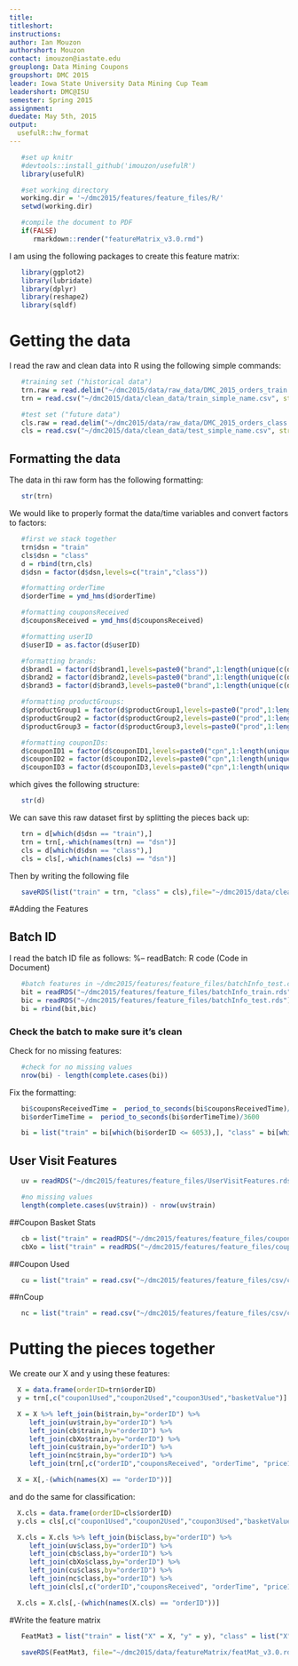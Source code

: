 ```yaml
---
title: 
titleshort:
instructions:
author: Ian Mouzon
authorshort: Mouzon
contact: imouzon@iastate.edu
grouplong: Data Mining Coupons
groupshort: DMC 2015
leader: Iowa State University Data Mining Cup Team
leadershort: DMC@ISU
semester: Spring 2015
assignment: 
duedate: May 5th, 2015
output:
  usefulR::hw_format
---
```


<!--- # (R code (No Results in Document)) -->
```r
   #set up knitr
   #devtools::install_github('imouzon/usefulR')
   library(usefulR)

   #set working directory
   working.dir = '~/dmc2015/features/feature_files/R/'
   setwd(working.dir)

   #compile the document to PDF
   if(FALSE) 
      rmarkdown::render("featureMatrix_v3.0.rmd")
```

I am using the following packages to create this feature matrix:
<!--- packageLoad: R code (No Results in Document) -->
```r
   library(ggplot2)
   library(lubridate)
   library(dplyr)
   library(reshape2)
   library(sqldf)
```

# Getting the data
I read the raw and clean data into R using the following simple commands:
<!--- readDat: R code (Code in Document) -->
```r
   #training set ("historical data")
   trn.raw = read.delim("~/dmc2015/data/raw_data/DMC_2015_orders_train.txt", stringsAsFactors = FALSE, sep = "|", quote = "")
   trn = read.csv("~/dmc2015/data/clean_data/train_simple_name.csv", stringsAsFactors = FALSE,na.strings="")[,names(trn.raw)]

   #test set ("future data")
   cls.raw = read.delim("~/dmc2015/data/raw_data/DMC_2015_orders_class.txt", stringsAsFactors = FALSE, sep = "|", quote = "")
   cls = read.csv("~/dmc2015/data/clean_data/test_simple_name.csv", stringsAsFactors = FALSE,na.strings="")[,names(cls.raw)]
```

## Formatting the data
The data in thi raw form has the following formatting:
<!--- struch: R code (No Results in Document) -->
```r
   str(trn) 
```
We would like to properly format the data/time variables and convert factors to factors:
<!--- formatting: R code (No Results in Document) -->
```r
   #first we stack together
   trn$dsn = "train"
   cls$dsn = "class"
   d = rbind(trn,cls)
   d$dsn = factor(d$dsn,levels=c("train","class"))

   #formatting orderTime
   d$orderTime = ymd_hms(d$orderTime)

   #formatting couponsReceived
   d$couponsReceived = ymd_hms(d$couponsReceived)

   #formatting userID
   d$userID = as.factor(d$userID)

   #formatting brands:
   d$brand1 = factor(d$brand1,levels=paste0("brand",1:length(unique(c(d$brand1,d$brand2,d$brand3)))))
   d$brand2 = factor(d$brand2,levels=paste0("brand",1:length(unique(c(d$brand1,d$brand2,d$brand3)))))
   d$brand3 = factor(d$brand3,levels=paste0("brand",1:length(unique(c(d$brand1,d$brand2,d$brand3)))))

   #formatting productGroups:
   d$productGroup1 = factor(d$productGroup1,levels=paste0("prod",1:length(unique(c(d$productGroup1,d$productGroup2,d$productGroup3)))))
   d$productGroup2 = factor(d$productGroup2,levels=paste0("prod",1:length(unique(c(d$productGroup1,d$productGroup2,d$productGroup3)))))
   d$productGroup3 = factor(d$productGroup3,levels=paste0("prod",1:length(unique(c(d$productGroup1,d$productGroup2,d$productGroup3)))))

   #formatting couponIDs:
   d$couponID1 = factor(d$couponID1,levels=paste0("cpn",1:length(unique(c(d$couponID1,d$couponID2,d$couponID3)))))
   d$couponID2 = factor(d$couponID2,levels=paste0("cpn",1:length(unique(c(d$couponID1,d$couponID2,d$couponID3)))))
   d$couponID3 = factor(d$couponID3,levels=paste0("cpn",1:length(unique(c(d$couponID1,d$couponID2,d$couponID3)))))
```
which gives the following structure:
<!--- structh: R code (No Results in Document) -->
```r
   str(d)
```
We can save this raw dataset first by splitting the pieces back up:
<!--- clnsimp: R code (No Results in Document) -->
```r
   trn = d[which(d$dsn == "train"),] 
   trn = trn[,-which(names(trn) == "dsn")]
   cls = d[which(d$dsn == "class"),]
   cls = cls[,-which(names(cls) == "dsn")]
```
Then by writing the following \verb!RDS! file
```r
   saveRDS(list("train" = trn, "class" = cls),file="~/dmc2015/data/clean_data/clean_simple.rds")
```

#Adding the Features

## Batch ID
I read the batch ID file as follows:
%-- readBatch: R code (Code in Document)
<!--- batchIN: R code (No Results in Document) -->
```r
   #batch features in ~/dmc2015/features/feature_files/batchInfo_test.csv, batchInfo_train.csv
   bit = readRDS("~/dmc2015/features/feature_files/batchInfo_train.rds")
   bic = readRDS("~/dmc2015/features/feature_files/batchInfo_test.rds")
   bi = rbind(bit,bic)
```

### Check the batch to make sure it's clean
Check for no missing features:
<!--- checkftt: R code (No Results in Document) -->
```r
   #check for no missing values
   nrow(bi) - length(complete.cases(bi))
```

Fix the formatting:
<!--- btchfromt: R code (No Results in Document) -->
```r
   bi$couponsReceivedTime =  period_to_seconds(bi$couponsReceivedTime)/3600
   bi$orderTimeTime =  period_to_seconds(bi$orderTimeTime)/3600

   bi = list("train" = bi[which(bi$orderID <= 6053),], "class" = bi[which(bi$orderID > 6053),])
```

## User Visit Features
<!--- userVisits: R code (No Results in Document) -->
```r
   uv = readRDS("~/dmc2015/features/feature_files/UserVisitFeatures.rds")

   #no missing values
   length(complete.cases(uv$train)) - nrow(uv$train)
```

##Coupon Basket Stats
<!--- couponUsed: R code (No Results in Document) -->
```r
   cb = list("train" = readRDS("~/dmc2015/features/feature_files/coupon_basket_stats_train.rds"), "class" = readRDS("~/dmc2015/features/feature_files/coupon_basket_stats_class.rds"))
   cbXo = list("train" = readRDS("~/dmc2015/features/feature_files/coupon_basket_stats_train_byorder.rds"), "class" = readRDS("~/dmc2015/features/feature_files/coupon_basket_stats_class_byorder.rds"))
```

##Coupon Used
<!--- cou: R code (No Results in Document) -->
```r
   cu = list("train" = read.csv("~/dmc2015/features/feature_files/csv/couponUsed_train.csv"), "class" = read.csv("~/dmc2015/features/feature_files/csv/couponUsed_class.csv"))
```

##nCoup
<!--- nCoupon: R code (No Results in Document) -->
```r
   nc = list("train" = read.csv("~/dmc2015/features/feature_files/csv/couponUsed_train.csv"), "class" = read.csv("~/dmc2015/features/feature_files/csv/couponUsed_class.csv"))
```

# Putting the pieces together

We create our X and y using these features:
<!--- : R code (No Results in Document) -->
```r
  X = data.frame(orderID=trn$orderID)
  y = trn[,c("coupon1Used","coupon2Used","coupon3Used","basketValue")]

  X = X %>% left_join(bi$train,by="orderID") %>%
     left_join(uv$train,by="orderID") %>%
     left_join(cb$train,by="orderID") %>%
     left_join(cbXo$train,by="orderID") %>%
     left_join(cu$train,by="orderID") %>% 
     left_join(nc$train,by="orderID") %>%
     left_join(trn[,c("orderID","couponsReceived", "orderTime", "price1","price2","price3", "basePrice1","basePrice2","basePrice3", "reward1","reward2","reward3", "premiumProduct1","premiumProduct2","premiumProduct3")],by="orderID")

  X = X[,-(which(names(X) == "orderID"))]
```

and do the same for classification:
<!--- : R code (No Results in Document) -->
```r
  X.cls = data.frame(orderID=cls$orderID)
  y.cls = cls[,c("coupon1Used","coupon2Used","coupon3Used","basketValue")]

  X.cls = X.cls %>% left_join(bi$class,by="orderID") %>%
     left_join(uv$class,by="orderID") %>%
     left_join(cb$class,by="orderID") %>%
     left_join(cbXo$class,by="orderID") %>%
     left_join(cu$class,by="orderID") %>%
     left_join(nc$class,by="orderID") %>%
     left_join(cls[,c("orderID","couponsReceived", "orderTime", "price1","price2","price3", "basePrice1","basePrice2","basePrice3", "reward1","reward2","reward3", "premiumProduct1","premiumProduct2","premiumProduct3")],by="orderID")

  X.cls = X.cls[,-(which(names(X.cls) == "orderID"))]
```

#Write the feature matrix
<!--- writeFeat: R code (No Results in Document) -->
```r
   FeatMat3 = list("train" = list("X" = X, "y" = y), "class" = list("X" = X.cls, "y" = y.cls))

   saveRDS(FeatMat3, file="~/dmc2015/data/featureMatrix/featMat_v3.0.rds")
```

